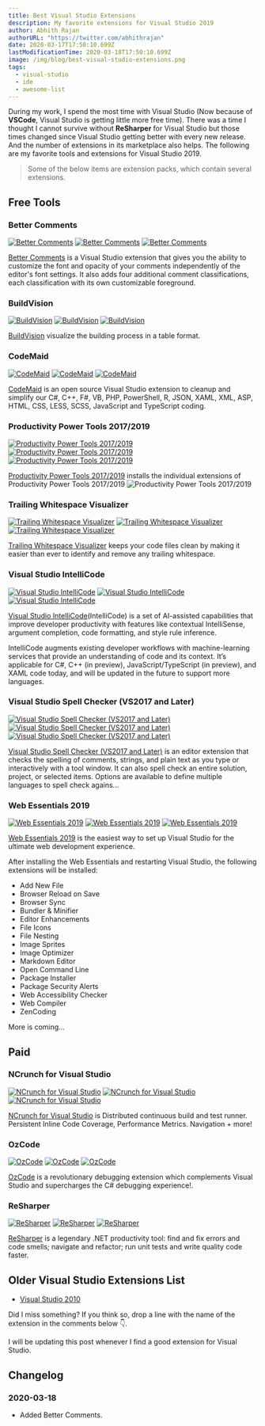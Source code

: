 ```yaml
---
title: Best Visual Studio Extensions
description: My favorite extensions for Visual Studio 2019
author: Abhith Rajan
authorURL: "https://twitter.com/abhithrajan"
date: 2020-03-17T17:50:10.699Z
lastModificationTime: 2020-03-18T17:50:10.699Z
image: /img/blog/best-visual-studio-extensions.png
tags:
  - visual-studio
  - ide
  - awesome-list
---
```


During my work, I spend the most time with Visual Studio (Now because of **VSCode**, Visual Studio is getting little more free time).
There was a time I thought I cannot survive without **ReSharper** for Visual Studio but those times changed since Visual Studio getting better with every new release. And the number of extensions in its marketplace also helps. The following are my favorite tools and extensions for Visual Studio 2019.

> Some of the below items are extension packs, which contain several extensions.

## Free Tools

### Better Comments

[![Better Comments](https://vsmarketplacebadge.apphb.com/version-short/OmarRwemi.BetterComments.svg)](https://marketplace.visualstudio.com/items?itemName=OmarRwemi.BetterComments)
[![Better Comments](https://vsmarketplacebadge.apphb.com/installs-short/OmarRwemi.BetterComments.svg)](https://marketplace.visualstudio.com/items?itemName=OmarRwemi.BetterComments)
[![Better Comments](https://vsmarketplacebadge.apphb.com/rating-short/OmarRwemi.BetterComments.svg)](https://marketplace.visualstudio.com/items?itemName=OmarRwemi.BetterComments)

[Better Comments](https://marketplace.visualstudio.com/items?itemName=OmarRwemi.BetterComments) is a Visual Studio extension that gives you the ability to customize the font and opacity of your comments independently of the editor's font settings. It also adds four additional comment classifications, each classification with its own customizable foreground.

### BuildVision

[![BuildVision](https://vsmarketplacebadge.apphb.com/version-short/stefankert.BuildVision.svg)](https://marketplace.visualstudio.com/items?itemName=stefankert.BuildVision)
[![BuildVision](https://vsmarketplacebadge.apphb.com/installs-short/stefankert.BuildVision.svg)](https://marketplace.visualstudio.com/items?itemName=stefankert.BuildVision)
[![BuildVision](https://vsmarketplacebadge.apphb.com/rating-short/stefankert.BuildVision.svg)](https://marketplace.visualstudio.com/items?itemName=stefankert.BuildVision)

[BuildVision](https://marketplace.visualstudio.com/items?itemName=stefankert.BuildVision) visualize the building process in a table format.

### CodeMaid

[![CodeMaid](https://vsmarketplacebadge.apphb.com/version-short/SteveCadwallader.CodeMaid.svg)](https://marketplace.visualstudio.com/items?itemName=SteveCadwallader.CodeMaid)
[![CodeMaid](https://vsmarketplacebadge.apphb.com/installs-short/SteveCadwallader.CodeMaid.svg)](https://marketplace.visualstudio.com/items?itemName=SteveCadwallader.CodeMaid)
[![CodeMaid](https://vsmarketplacebadge.apphb.com/rating-short/SteveCadwallader.CodeMaid.svg)](https://marketplace.visualstudio.com/items?itemName=SteveCadwallader.CodeMaid)

[CodeMaid](https://marketplace.visualstudio.com/items?itemName=SteveCadwallader.CodeMaid) is an open source Visual Studio extension to cleanup and simplify our C#, C++, F#, VB, PHP, PowerShell, R, JSON, XAML, XML, ASP, HTML, CSS, LESS, SCSS, JavaScript and TypeScript coding.

### Productivity Power Tools 2017/2019

[![Productivity Power Tools 2017/2019](https://vsmarketplacebadge.apphb.com/version-short/VisualStudioPlatformTeam.ProductivityPowerPack2017.svg)](https://marketplace.visualstudio.com/items?itemName=VisualStudioPlatformTeam.ProductivityPowerPack2017)
[![Productivity Power Tools 2017/2019](https://vsmarketplacebadge.apphb.com/installs-short/VisualStudioPlatformTeam.ProductivityPowerPack2017.svg)](https://marketplace.visualstudio.com/items?itemName=VisualStudioPlatformTeam.ProductivityPowerPack2017)
[![Productivity Power Tools 2017/2019](https://vsmarketplacebadge.apphb.com/rating-short/VisualStudioPlatformTeam.ProductivityPowerPack2017.svg)](https://marketplace.visualstudio.com/items?itemName=VisualStudioPlatformTeam.ProductivityPowerPack2017)

[Productivity Power Tools 2017/2019](https://marketplace.visualstudio.com/items?itemName=VisualStudioPlatformTeam.ProductivityPowerPack2017) installs the individual extensions of Productivity Power Tools 2017/2019
![Productivity Power Tools 2017/2019](https://visualstudioplatformteam.gallerycdn.vsassets.io/extensions/visualstudioplatformteam/productivitypowerpack2017/16.0/1543238163603/250957/1/PPT-Installer.PNG)

### Trailing Whitespace Visualizer

[![Trailing Whitespace Visualizer](https://vsmarketplacebadge.apphb.com/version-short/MadsKristensen.TrailingWhitespaceVisualizer.svg)](https://marketplace.visualstudio.com/items?itemName=MadsKristensen.TrailingWhitespaceVisualizer)
[![Trailing Whitespace Visualizer](https://vsmarketplacebadge.apphb.com/installs-short/MadsKristensen.TrailingWhitespaceVisualizer.svg)](https://marketplace.visualstudio.com/items?itemName=MadsKristensen.TrailingWhitespaceVisualizer)
[![Trailing Whitespace Visualizer](https://vsmarketplacebadge.apphb.com/rating-short/MadsKristensen.TrailingWhitespaceVisualizer.svg)](https://marketplace.visualstudio.com/items?itemName=MadsKristensen.TrailingWhitespaceVisualizer)

[Trailing Whitespace Visualizer](https://marketplace.visualstudio.com/items?itemName=MadsKristensen.TrailingWhitespaceVisualizer) keeps your code files clean by making it easier than ever to identify and remove any trailing whitespace.

### Visual Studio IntelliCode

[![Visual Studio IntelliCode](https://vsmarketplacebadge.apphb.com/version-short/VisualStudioExptTeam.VSIntelliCode.svg)](https://marketplace.visualstudio.com/items?itemName=VisualStudioExptTeam.VSIntelliCode)
[![Visual Studio IntelliCode](https://vsmarketplacebadge.apphb.com/installs-short/VisualStudioExptTeam.VSIntelliCode.svg)](https://marketplace.visualstudio.com/items?itemName=VisualStudioExptTeam.VSIntelliCode)
[![Visual Studio IntelliCode](https://vsmarketplacebadge.apphb.com/rating-short/VisualStudioExptTeam.VSIntelliCode.svg)](https://marketplace.visualstudio.com/items?itemName=VisualStudioExptTeam.VSIntelliCode)

[Visual Studio IntelliCode](https://marketplace.visualstudio.com/items?itemName=VisualStudioExptTeam.VSIntelliCode)(IntelliCode) is a set of AI-assisted capabilities that improve developer productivity with features like contextual IntelliSense, argument completion, code formatting, and style rule inference.

IntelliCode augments existing developer workflows with machine-learning services that provide an understanding of code and its context. It’s applicable for C#, C++ (in preview), JavaScript/TypeScript (in preview), and XAML code today, and will be updated in the future to support more languages.

### Visual Studio Spell Checker (VS2017 and Later)

[![Visual Studio Spell Checker (VS2017 and Later)](https://vsmarketplacebadge.apphb.com/version-short/EWoodruff.VisualStudioSpellCheckerVS2017andLater.svg)](https://marketplace.visualstudio.com/items?itemName=EWoodruff.VisualStudioSpellCheckerVS2017andLater)
[![Visual Studio Spell Checker (VS2017 and Later)](https://vsmarketplacebadge.apphb.com/installs-short/EWoodruff.VisualStudioSpellCheckerVS2017andLater.svg)](https://marketplace.visualstudio.com/items?itemName=EWoodruff.VisualStudioSpellCheckerVS2017andLater)
[![Visual Studio Spell Checker (VS2017 and Later)](https://vsmarketplacebadge.apphb.com/rating-short/EWoodruff.VisualStudioSpellCheckerVS2017andLater.svg)](https://marketplace.visualstudio.com/items?itemName=EWoodruff.VisualStudioSpellCheckerVS2017andLater)

[Visual Studio Spell Checker (VS2017 and Later)](https://marketplace.visualstudio.com/items?itemName=EWoodruff.VisualStudioSpellCheckerVS2017andLater) is an editor extension that checks the spelling of comments, strings, and plain text as you type or interactively with a tool window. It can also spell check an entire solution, project, or selected items. Options are available to define multiple languages to spell check agains...

### Web Essentials 2019

[![Web Essentials 2019](https://vsmarketplacebadge.apphb.com/version-short/MadsKristensen.WebEssentials2019.svg)](https://marketplace.visualstudio.com/items?itemName=MadsKristensen.WebEssentials2019)
[![Web Essentials 2019](https://vsmarketplacebadge.apphb.com/installs-short/MadsKristensen.WebEssentials2019.svg)](https://marketplace.visualstudio.com/items?itemName=MadsKristensen.WebEssentials2019)
[![Web Essentials 2019](https://vsmarketplacebadge.apphb.com/rating-short/MadsKristensen.WebEssentials2019.svg)](https://marketplace.visualstudio.com/items?itemName=MadsKristensen.WebEssentials2019)

[Web Essentials 2019](https://marketplace.visualstudio.com/items?itemName=MadsKristensen.WebEssentials2019) is the easiest way to set up Visual Studio for the ultimate web development experience.

After installing the Web Essentials and restarting Visual Studio, the following extensions will be installed:

- Add New File
- Browser Reload on Save
- Browser Sync
- Bundler & Minifier
- Editor Enhancements
- File Icons
- File Nesting
- Image Sprites
- Image Optimizer
- Markdown Editor
- Open Command Line
- Package Installer
- Package Security Alerts
- Web Accessibility Checker
- Web Compiler
- ZenCoding

More is coming...

## Paid

### NCrunch for Visual Studio

[![NCrunch for Visual Studio](https://vsmarketplacebadge.apphb.com/version-short/NCrunch.NCrunchforVisualStudio.svg)](https://marketplace.visualstudio.com/items?itemName=NCrunch.NCrunchforVisualStudio)
[![NCrunch for Visual Studio](https://vsmarketplacebadge.apphb.com/installs-short/NCrunch.NCrunchforVisualStudio.svg)](https://marketplace.visualstudio.com/items?itemName=NCrunch.NCrunchforVisualStudio)
[![NCrunch for Visual Studio](https://vsmarketplacebadge.apphb.com/rating-short/NCrunch.NCrunchforVisualStudio.svg)](https://marketplace.visualstudio.com/items?itemName=NCrunch.NCrunchforVisualStudio)

[NCrunch for Visual Studio](https://marketplace.visualstudio.com/items?itemName=NCrunch.NCrunchforVisualStudio) is Distributed continuous build and test runner. Persistent Inline Code Coverage, Performance Metrics. Navigation + more!

### OzCode

[![OzCode](https://vsmarketplacebadge.apphb.com/version-short/CodeValueLtd.OzCode.svg)](https://marketplace.visualstudio.com/items?itemName=CodeValueLtd.OzCode)
[![OzCode](https://vsmarketplacebadge.apphb.com/installs-short/CodeValueLtd.OzCode.svg)](https://marketplace.visualstudio.com/items?itemName=CodeValueLtd.OzCode)
[![OzCode](https://vsmarketplacebadge.apphb.com/rating-short/CodeValueLtd.OzCode.svg)](https://marketplace.visualstudio.com/items?itemName=CodeValueLtd.OzCode)

[OzCode](https://marketplace.visualstudio.com/items?itemName=CodeValueLtd.OzCode) is a revolutionary debugging extension which complements Visual Studio and supercharges the C# debugging experience!.

### ReSharper

[![ReSharper](https://vsmarketplacebadge.apphb.com/version-short/JetBrains.ReSharper.svg)](https://marketplace.visualstudio.com/items?itemName=JetBrains.ReSharper)
[![ReSharper](https://vsmarketplacebadge.apphb.com/installs-short/JetBrains.ReSharper.svg)](https://marketplace.visualstudio.com/items?itemName=JetBrains.ReSharper)
[![ReSharper](https://vsmarketplacebadge.apphb.com/rating-short/JetBrains.ReSharper.svg)](https://marketplace.visualstudio.com/items?itemName=JetBrains.ReSharper)

[ReSharper](https://marketplace.visualstudio.com/items?itemName=JetBrains.ReSharper) is a legendary .NET productivity tool: find and fix errors and code smells; navigate and refactor; run unit tests and write quality code faster.

## Older Visual Studio Extensions List

- [Visual Studio 2010](/blog/the-best-extensions-for-visual-studio-2010/)

Did I miss something? If you think so, drop a line with the name of the extension in the comments below :point_down:.

I will be updating this post whenever I find a good extension for Visual Studio.

## Changelog

### 2020-03-18

- Added Better Comments.
